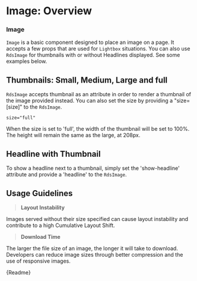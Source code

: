 
<Meta title="Components/Image/Overview" />

# Image: Overview

### Image

`Image` is a basic component designed to place an image on a page. It accepts a few props that are used for `Lightbox` situations. You can also use `RdsImage` for thumbnails with or without Headlines displayed. See some examples below.

<Canvas withSource="auto">
  <Story id="components-image-stories--default-story"></Story>
</Canvas>

## Thumbnails: Small, Medium, Large and full

`RdsImage` accepts thumbnail as an attribute in order to render a thumbnail of the image provided instead. You can also set the size by providing a "size=[size]" to the `RdsImage`.

<Canvas withSource="auto">
  <Story id="components-image-stories--thumbnail-small"></Story>
  <Story id="components-image-stories--thumbnail-medium"></Story>
  <Story id="components-image-stories--thumbnail-large"></Story>
</Canvas>

```
size="full"
```

When the size is set to 'full', the width of the thumbnail will be set to 100%. The height will remain the same as the large, at 208px.

<Canvas withSource="auto">
  <Story id="components-image-stories--thumbnail-full"></Story>
</Canvas>

## Headline with Thumbnail

To show a headline next to a thumbnail, simply set the 'show-headline' attribute and provide a 'headline' to the `RdsImage`.

<Canvas withSource="auto">
  <Story id="components-image-stories--thumbnail-with-caption-small"></Story>
  <Story id="components-image-stories--thumbnail-with-caption-medium"></Story>
  <Story id="components-image-stories--thumbnail-with-caption-large"></Story>
</Canvas>

## Usage Guidelines

> **Layout Instability**

Images served without their size specified can cause layout instability and contribute to a high Cumulative Layout Shift.

> **Download Time**

The larger the file size of an image, the longer it will take to download.
Developers can reduce image sizes through better compression and the use of responsive images.

<Description>{Readme}</Description>

